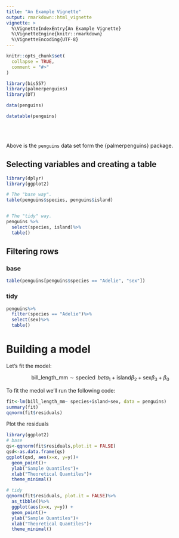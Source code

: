 ```yaml
---
title: "An Example Vignette"
output: rmarkdown::html_vignette
vignette: >
  %\VignetteIndexEntry{An Example Vignette}
  %\VignetteEngine{knitr::rmarkdown}
  %\VignetteEncoding{UTF-8}
---
```


```r
knitr::opts_chunk$set(
  collapse = TRUE,
  comment = "#>"
)
```

```r
library(bis557)
library(palmerpenguins)
library(DT)

data(penguins)

datatable(penguins)
```

<br><br>

Above is the `penguins` data set form the {palmerpenguins} package.

## Selecting variables and creating a table

```r
library(dplyr)
library(ggplot2)

# The "base way".
table(penguins$species, penguins$island)


# The "tidy" way.
penguins %>%
  select(species, island)%>%
  table()

```


## Filtering rows

### base
```r
table(penguins[penguins$species == "Adelie", "sex"])
```

### tidy
```r
penguins%>%
  filter(species == "Adelie")%>%
  select(sex)%>%
  table()
```

# Building a model

Let's fit the model:

$$
\text{bill_length_mm} \sim \text{specied} \, \ beta_1 + \text{island} \beta_2 +\text{sex} \beta_3 + \beta_0
$$

To fit the medol we'll run the following code:
```r
fit<-lm(bill_length_mm~ species+island+sex, data = penguins)
summary(fit)
qqnorm(fit$residuals)
```

Plot the residuals
```r
library(ggplot2)
# base
qs<-qqnorm(fit$residuals,plot.it = FALSE)
qsd<-as.data.frame(qs)
ggplot(qsd, aes(x=x, y=y))+
  geom_point()+
  ylab("Sample Quantiles")+
  xlab("Theoretical Quantiles")+
  theme_minimal()
```

```r
# tidy
qqnorm(fit$residuals, plot.it = FALSE)%>%
  as_tibble()%>%
  ggplot(aes(x=x, y=y)) +
  geom_point()+
  ylab("Sample Quantiles")+
  xlab("Theoretical Quantiles")+
  theme_minimal()
```


